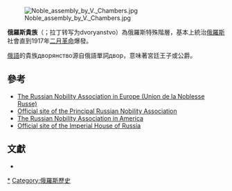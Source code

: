 [[File:Noble_assembly_by_V._Chambers.jpg|thumb]]

'''俄羅斯貴族'''（{{lang-ru|дворянство}}；拉丁转写为dvoryanstvo）為俄羅斯特殊階層，基本上統治[[俄羅斯|俄羅斯]]社會直到1917年[[二月革命|二月革命]]爆發。

[[俄語|俄語]]的貴族дворянство源自俄語單詞двор，意味著宮廷王子或公爵。

== 參考==
* [http://www.noblesse-russie.org  The Russian Nobility Association in Europe (Union de la Noblesse Russe)]{{Wayback|url=http://www.noblesse-russie.org/ |date=20200221133403 }}
* [http://www.nobility.ru Official site of the Principal Russian Nobility Association]{{Wayback|url=http://www.nobility.ru/ |date=20180103144351 }}
* [http://www.russiannobility.org The Russian Nobility Association in America]{{Wayback|url=http://www.russiannobility.org/ |date=20200525021904 }}
* [https://web.archive.org/web/20100715225436/http://www.imperialhouse.ru/eng Official site of the Imperial House of Russia]

==文獻==
* {{cite book |last=Smith |first=Douglas |title=Former People: the Last Days of the Russian Aristocracy |url=https://archive.org/details/formerpeoplelast0000smit_t8w4 |accessdate= |year=2012 |publisher=Macmillan |location=London |isbn= 9780374157616}}

{{European nobility}}

{{DEFAULTSORT:Russian Nobility}}
[[Category:俄羅斯貴族|*]]
[[Category:俄羅斯歷史|Category:俄羅斯歷史]]